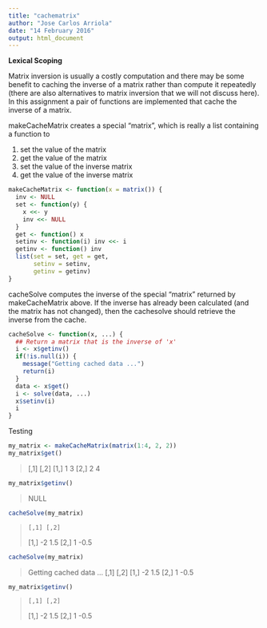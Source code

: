 ```yaml
---
title: "cachematrix"
author: "Jose Carlos Arriola"
date: "14 February 2016"
output: html_document
---
```


**Lexical Scoping**

Matrix inversion is usually a costly computation and there may be some benefit to caching the inverse of a matrix rather than compute it repeatedly (there are also alternatives to matrix inversion that we will not discuss here). In this assignment a pair of functions are implemented that cache the inverse of a matrix.

makeCacheMatrix creates a special "matrix", which is really a list containing a function to

1. set the value of the matrix
2. get the value of the matrix
3. set the value of the inverse matrix
4. get the value of the inverse matrix

```r
makeCacheMatrix <- function(x = matrix()) {
  inv <- NULL
  set <- function(y) {
    x <<- y
    inv <<- NULL
  }
  get <- function() x
  setinv <- function(i) inv <<- i
  getinv <- function() inv
  list(set = set, get = get,
       setinv = setinv,
       getinv = getinv)
}
```

cacheSolve computes the inverse of the special "matrix" returned by makeCacheMatrix above. If the inverse has already been calculated (and the matrix has not changed), then the cachesolve should retrieve the inverse from the cache.

```r
cacheSolve <- function(x, ...) {
  ## Return a matrix that is the inverse of 'x'
  i <- x$getinv()
  if(!is.null(i)) {
    message("Getting cached data ...")
    return(i)
  }
  data <- x$get()
  i <- solve(data, ...)
  x$setinv(i)
  i
}
```

Testing

```r
my_matrix <- makeCacheMatrix(matrix(1:4, 2, 2))
my_matrix$get()
```
>    [,1] [,2]
[1,]    1    3
[2,]    2    4

```r
my_matrix$getinv()
```
> NULL

```r
cacheSolve(my_matrix)
```
>     [,1] [,2]
[1,]   -2  1.5
[2,]    1 -0.5

```r
cacheSolve(my_matrix)
```
> Getting cached data ...
     [,1] [,2]
[1,]   -2  1.5
[2,]    1 -0.5

```r
my_matrix$getinv()
```
>     [,1] [,2]
[1,]   -2  1.5
[2,]    1 -0.5
